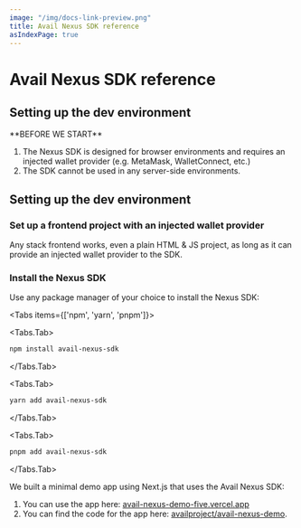 ```yaml
---
image: "/img/docs-link-preview.png"
title: Avail Nexus SDK reference
asIndexPage: true
---
```



# Avail Nexus SDK reference

## Setting up the dev environment

<Callout type="info">
**BEFORE WE START**

1. The Nexus SDK is designed for browser environments and requires an injected wallet provider (e.g. MetaMask, WalletConnect, etc.)
2. The SDK cannot be used in any server-side environments.
</Callout>

## Setting up the dev environment

<Steps>

### Set up a frontend project with an injected wallet provider

Any stack frontend works, even a plain HTML & JS project, as long as it can provide an injected wallet provider to the SDK.


### Install the Nexus SDK

Use any package manager of your choice to install the Nexus SDK:

<Tabs items={['npm', 'yarn', 'pnpm']}>

<Tabs.Tab>
```bash filename="Terminal"
npm install avail-nexus-sdk
```
</Tabs.Tab>


<Tabs.Tab>
```bash filename="Terminal"
yarn add avail-nexus-sdk
```
</Tabs.Tab>


<Tabs.Tab>
```bash  filename="Terminal"
pnpm add avail-nexus-sdk
```
</Tabs.Tab>

</Tabs>

<Callout type="info">
We built a minimal demo app using Next.js that uses the Avail Nexus SDK:

1. You can use the app here: [avail-nexus-demo-five.vercel.app](https://avail-nexus-demo-five.vercel.app/)
2. You can find the code for the app here: [availproject/avail-nexus-demo](https://github.com/availproject/avail-nexus-demo).
</Callout>

</Steps>

